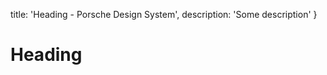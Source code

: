 
  title: 'Heading - Porsche Design System',
  description: 'Some description'
}

# Heading <ComponentStatus tagName="p-heading"></ComponentStatus>
